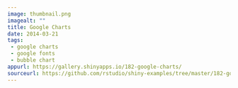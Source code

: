 ```yaml
---
image: thumbnail.png
imagealt: ""
title: Google Charts
date: 2014-03-21 
tags: 
 - google charts 
 - google fonts 
 - bubble chart
appurl: https://gallery.shinyapps.io/182-google-charts/
sourceurl: https://github.com/rstudio/shiny-examples/tree/master/182-google-charts
---
```

